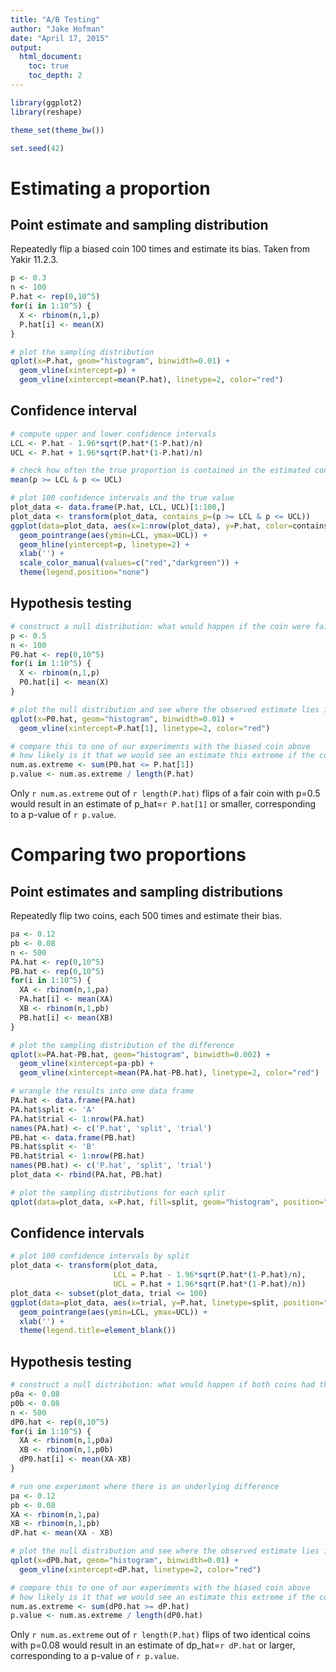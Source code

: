 ```yaml
---
title: "A/B Testing"
author: "Jake Hofman"
date: "April 17, 2015"
output:
  html_document:
    toc: true
    toc_depth: 2
---
```



```r
library(ggplot2)
library(reshape)

theme_set(theme_bw())

set.seed(42)
```


# Estimating a proportion
## Point estimate and sampling distribution
Repeatedly flip a biased coin 100 times and estimate its bias.
Taken from Yakir 11.2.3.
```r
p <- 0.3
n <- 100
P.hat <- rep(0,10^5)
for(i in 1:10^5) {
  X <- rbinom(n,1,p)
  P.hat[i] <- mean(X)
}

# plot the sampling distribution
qplot(x=P.hat, geom="histogram", binwidth=0.01) +
  geom_vline(xintercept=p) +
  geom_vline(xintercept=mean(P.hat), linetype=2, color="red")
```

## Confidence interval
```r
# compute upper and lower confidence intervals
LCL <- P.hat - 1.96*sqrt(P.hat*(1-P.hat)/n)
UCL <- P.hat + 1.96*sqrt(P.hat*(1-P.hat)/n)

# check how often the true proportion is contained in the estimated confidence interval
mean(p >= LCL & p <= UCL)

# plot 100 confidence intervals and the true value
plot_data <- data.frame(P.hat, LCL, UCL)[1:100,]
plot_data <- transform(plot_data, contains_p=(p >= LCL & p <= UCL))
ggplot(data=plot_data, aes(x=1:nrow(plot_data), y=P.hat, color=contains_p)) +
  geom_pointrange(aes(ymin=LCL, ymax=UCL)) +
  geom_hline(yintercept=p, linetype=2) +
  xlab('') +
  scale_color_manual(values=c("red","darkgreen")) +
  theme(legend.position="none")
```


## Hypothesis testing
```r
# construct a null distribution: what would happen if the coin were fair?
p <- 0.5
n <- 100
P0.hat <- rep(0,10^5)
for(i in 1:10^5) {
  X <- rbinom(n,1,p)
  P0.hat[i] <- mean(X)
}

# plot the null distribution and see where the observed estimate lies in it
qplot(x=P0.hat, geom="histogram", binwidth=0.01) +
  geom_vline(xintercept=P.hat[1], linetype=2, color="red")

# compare this to one of our experiments with the biased coin above
# how likely is it that we would see an estimate this extreme if the coin really were fair?
num.as.extreme <- sum(P0.hat <= P.hat[1])
p.value <- num.as.extreme / length(P.hat)
```
Only `r num.as.extreme` out of `r length(P.hat)` flips of a fair coin with p=0.5 would result in an estimate of p_hat=`r P.hat[1]` or smaller, corresponding to a p-value of `r p.value`.

# Comparing two proportions
## Point estimates and sampling distributions
Repeatedly flip two coins, each 500 times and estimate their bias.
```r
pa <- 0.12
pb <- 0.08
n <- 500
PA.hat <- rep(0,10^5)
PB.hat <- rep(0,10^5)
for(i in 1:10^5) {
  XA <- rbinom(n,1,pa)
  PA.hat[i] <- mean(XA)
  XB <- rbinom(n,1,pb)
  PB.hat[i] <- mean(XB)
}

# plot the sampling distribution of the difference
qplot(x=PA.hat-PB.hat, geom="histogram", binwidth=0.002) +
  geom_vline(xintercept=pa-pb) +
  geom_vline(xintercept=mean(PA.hat-PB.hat), linetype=2, color="red")

# wrangle the results into one data frame
PA.hat <- data.frame(PA.hat)
PA.hat$split <- 'A'
PA.hat$trial <- 1:nrow(PA.hat)
names(PA.hat) <- c('P.hat', 'split', 'trial')
PB.hat <- data.frame(PB.hat)
PB.hat$split <- 'B'
PB.hat$trial <- 1:nrow(PB.hat)
names(PB.hat) <- c('P.hat', 'split', 'trial')
plot_data <- rbind(PA.hat, PB.hat)

# plot the sampling distributions for each split
qplot(data=plot_data, x=P.hat, fill=split, geom="histogram", position="identity", binwidth=0.002)
```

## Confidence intervals
```r
# plot 100 confidence intervals by split
plot_data <- transform(plot_data, 
                       LCL = P.hat - 1.96*sqrt(P.hat*(1-P.hat)/n),
                       UCL = P.hat + 1.96*sqrt(P.hat*(1-P.hat)/n))
plot_data <- subset(plot_data, trial <= 100)
ggplot(data=plot_data, aes(x=trial, y=P.hat, linetype=split, position="dodge")) +
  geom_pointrange(aes(ymin=LCL, ymax=UCL)) +
  xlab('') +
  theme(legend.title=element_blank())
```

## Hypothesis testing
```r
# construct a null distribution: what would happen if both coins had the same bias (e.g., A and B are the same)?
p0a <- 0.08
p0b <- 0.08
n <- 500
dP0.hat <- rep(0,10^5)
for(i in 1:10^5) {
  XA <- rbinom(n,1,p0a)
  XB <- rbinom(n,1,p0b)
  dP0.hat[i] <- mean(XA-XB)
}

# run one experiment where there is an underlying difference
pa <- 0.12
pb <- 0.08
XA <- rbinom(n,1,pa)
XB <- rbinom(n,1,pb)
dP.hat <- mean(XA - XB)

# plot the null distribution and see where the observed estimate lies in it
qplot(x=dP0.hat, geom="histogram", binwidth=0.01) +
  geom_vline(xintercept=dP.hat, linetype=2, color="red")

# compare this to one of our experiments with the biased coin above
# how likely is it that we would see an estimate this extreme if the coin really were fair?
num.as.extreme <- sum(dP0.hat >= dP.hat)
p.value <- num.as.extreme / length(dP0.hat)
```
Only `r num.as.extreme` out of `r length(P.hat)` flips of two identical coins with p=0.08 would result in an estimate of dp_hat=`r dP.hat` or larger, corresponding to a p-value of `r p.value`.
